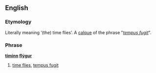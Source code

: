 ==English==

===Etymology===
Literally meaning ‘(the) time flies’. A [[calque]] of the {{etyl|la|is}} phrase "''[[tempus fugit]]''".

===Phrase===
'''[[tími#Icelandic|tíminn]] [[fljúga#Icelandic|flýgur]]'''

# {{idiom|lang=is}} [[time flies]], [[tempus fugit]]
